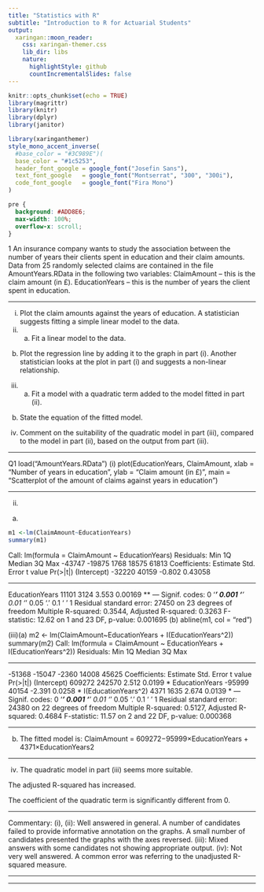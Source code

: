```yaml
---
title: "Statistics with R"
subtitle: "Introduction to R for Actuarial Students"
output:
  xaringan::moon_reader:
    css: xaringan-themer.css
    lib_dir: libs
    nature:
      highlightStyle: github
      countIncrementalSlides: false
---
```



```r
knitr::opts_chunk$set(echo = TRUE)
library(magrittr)
library(knitr)
library(dplyr)
library(janitor)


```

```r
library(xaringanthemer)
style_mono_accent_inverse(
  #base_color = "#3C989E")(
  base_color = "#1c5253",
  header_font_google = google_font("Josefin Sans"),
  text_font_google   = google_font("Montserrat", "300", "300i"),
  code_font_google   = google_font("Fira Mono")
)
```

```css
pre {
  background: #ADD8E6;
  max-width: 100%;
  overflow-x: scroll;
}
```

1 An insurance company wants to study the association between the number of years
their clients spent in education and their claim amounts.
Data from 25 randomly selected claims are contained in the file
AmountYears.RData in the following two variables:
ClaimAmount – this is the claim amount (in £).
EducationYears – this is the number of years the client spent in education.

---

(i) Plot the claim amounts against the years of education. 
A statistician suggests fitting a simple linear model to the data.
(ii) (a) Fit a linear model to the data. 
(b) Plot the regression line by adding it to the graph in part (i). 
Another statistician looks at the plot in part (i) and suggests a non-linear relationship.
(iii) (a) Fit a model with a quadratic term added to the model fitted in part (ii).

(b) State the equation of the fitted model. 
(iv) Comment on the suitability of the quadratic model in part (iii), compared to
the model in part (ii), based on the output from part (iii). 


---

Q1 load("AmountYears.RData")
(i)
plot(EducationYears, ClaimAmount, xlab = "Number of years in education", ylab = "Claim amount (in £)", main = "Scatterplot of the amount of claims against years in education")


---

(ii)
(a)
```r
m1 <-lm(ClaimAmount~EducationYears)  
summary(m1) 
```

Call: lm(formula = ClaimAmount ~ EducationYears) Residuals: Min 1Q Median 3Q Max -43747 -19875 1768 18575 61813 Coefficients: Estimate Std. Error t value Pr(>|t|) (Intercept) -32220 40159 -0.802 0.43058
<p>
---

EducationYears 11101 3124 3.553 0.00169 ** --- Signif. codes: 0 ‘***’ 0.001 ‘**’ 0.01 ‘*’ 0.05 ‘.’ 0.1 ‘ ’ 1 Residual standard error: 27450 on 23 degrees of freedom Multiple R-squared: 0.3544, Adjusted R-squared: 0.3263 F-statistic: 12.62 on 1 and 23 DF, p-value: 0.001695 
(b)
abline(m1, col = "red") 

(iii)(a) m2 <- lm(ClaimAmount~EducationYears + I(EducationYears^2))  
summary(m2) Call: lm(formula = ClaimAmount ~ EducationYears + I(EducationYears^2)) Residuals: Min 1Q Median 3Q Max
<p>
---

-51368 -15047 -2360 14008 45625 Coefficients: Estimate Std. Error t value Pr(>|t|) (Intercept) 609272 242570 2.512 0.0199 * EducationYears -95999 40154 -2.391 0.0258 * I(EducationYears^2) 4371 1635 2.674 0.0139 * --- Signif. codes: 0 ‘***’ 0.001 ‘**’ 0.01 ‘*’ 0.05 ‘.’ 0.1 ‘ ’ 1 Residual standard error: 24380 on 22 degrees of freedom Multiple R-squared: 0.5127, Adjusted R-squared: 0.4684 F-statistic: 11.57 on 2 and 22 DF, p-value: 0.000368

---

(b)
The fitted model is:
ClaimAmount = 609272−95999×EducationYears + 4371×EducationYears2 

---

(iv)
The quadratic model in part (iii) seems more suitable.

The adjusted R-squared has increased.

The coefficient of the quadratic term is significantly different from 0.

---


Commentary:
(i), (ii): Well answered in general. A number of candidates failed to provide informative annotation on the graphs. A small number of candidates presented the graphs with the axes reversed.
(iii): Mixed answers with some candidates not showing appropriate output.
(iv): Not very well answered. A common error was referring to the unadjusted R-squared measure.
<p>
---


---